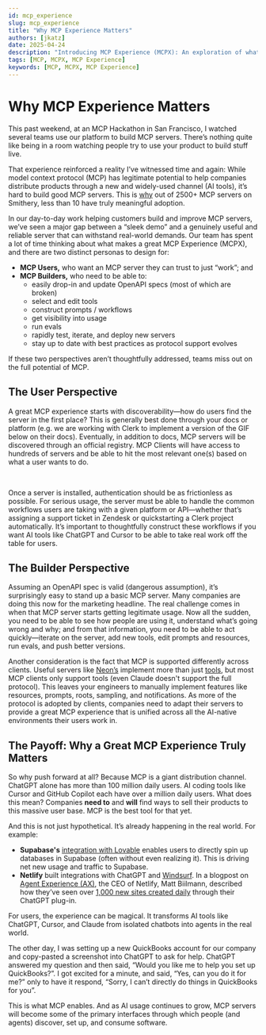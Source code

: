 ```yaml
---
id: mcp_experience
slug: mcp_experience
title: "Why MCP Experience Matters"
authors: [jkatz]
date: 2025-04-24
description: "Introducing MCP Experience (MCPX): An exploration of what makes a great MCP experience both for the end-users of MCP servers and for the engineering teams building them."
tags: [MCP, MCPX, MCP Experience]
keywords: [MCP, MCPX, MCP Experience]
---
```


# Why MCP Experience Matters

<head>
  <title>Layer AI Blog | Why MCP Experience Matters</title>
  <meta property="og:title" content="Layer AI Blog | Why MCP Experience Matters"></meta>
</head>


This past weekend, at an MCP Hackathon in San Francisco, I watched several teams use our platform to build MCP servers. There’s nothing quite like being in a room watching people try to use your product to build stuff live.

That experience reinforced a reality I’ve witnessed time and again: While model context protocol (MCP) has legitimate potential to help companies distribute products through a new and widely-used channel (AI tools), it’s hard to build good MCP servers. This is [why](https://www.linkedin.com/feed/update/urn:li:activity:7315817752177319940/) out of 2500+ MCP servers on Smithery, less than 10 have truly meaningful adoption.

In our day-to-day work helping customers build and improve MCP servers, we’ve seen a major gap between a “sleek demo” and a genuinely useful and reliable server that can withstand real-world demands. Our team has spent a lot of time thinking about what makes a great MCP Experience (MCPX), and there are two distinct personas to design for:
- **MCP Users,** who want an MCP server they can trust to just “work”; and
- **MCP Builders,** who need to be able to:
    - easily drop-in and update OpenAPI specs (most of which are broken)
    - select and edit tools
    - construct prompts / workflows
    - get visibility into usage
    - run evals
    - rapidly test, iterate, and deploy new servers
    - stay up to date with best practices as protocol support evolves

If these two perspectives aren’t thoughtfully addressed, teams miss out on the full potential of MCP.

## The User Perspective

A great MCP experience starts with discoverability—how do users find the server in the first place? This is generally best done through your docs or platform (e.g. we are working with Clerk to implement a version of the GIF below on their docs). Eventually, in addition to docs, MCP servers will be discovered through an official registry. MCP Clients will have access to hundreds of servers and be able to hit the most relevant one(s) based on what a user wants to do.

<ReactPlayer playing controls url='/ClerkMCP.mov' />
<br />

Once a server is installed, authentication should be as frictionless as possible. For serious usage, the server must be able to handle the common workflows users are taking with a given platform or API—whether that’s assigning a support ticket in Zendesk or quickstarting a Clerk project automatically. It’s important to thoughtfully construct these workflows if you want AI tools like ChatGPT and Cursor to be able to take real work off the table for users.

## The Builder Perspective

Assuming an OpenAPI spec is valid (dangerous assumption), it’s surprisingly easy to stand up a basic MCP server. Many companies are doing this now for the marketing headline. The real challenge comes in when that MCP server starts getting legitimate usage. Now all the sudden, you need to be able to see how people are using it, understand what’s going wrong and why; and from that information, you need to be able to act quickly—iterate on the server, add new tools, edit prompts and resources, run evals, and push better versions.

<TwitterTweetEmbed tweetId="1910738689753571350" />

Another consideration is the fact that MCP is supported differently across clients. Useful servers like [Neon’s](https://github.com/neondatabase-labs/mcp-server-neon) implement more than just [tools](https://modelcontextprotocol.io/docs/concepts/tools), but most MCP clients only support tools (even Claude doesn't support the full protocol). This leaves your engineers to manually implement features like resources, prompts, roots, sampling, and notifications. As more of the protocol is adopted by clients, companies need to adapt their servers to provide a great MCP experience that is unified across all the AI-native environments their users work in.

## The Payoff: Why a Great MCP Experience Truly Matters

So why push forward at all? Because MCP is a giant distribution channel. ChatGPT alone has more than 100 million daily users. AI coding tools like Cursor and GitHub Copilot each have over a million daily users. What does this mean? Companies **need to** and **will** find ways to sell their products to this massive user base. MCP is the best tool for that yet.

And this is not just hypothetical. It’s already happening in the real world. For example:
- **Supabase's** [integration with Lovable](https://docs.lovable.dev/integrations/supabase) enables users to directly spin up databases in Supabase (often without even realizing it). This is driving net new usage and traffic to Supabase.
- **Netlify** built integrations with ChatGPT and [Windsurf](https://www.netlify.com/press/windsurf-netlify-ai-ide-native-deployment-integration/). In a blogpost on [Agent Experience (AX)](https://docs.buildwithlayer.com/blog/ai_gtm), the CEO of Netlify, Matt Biilmann, described how they’ve seen over [1,000 new sites created daily](https://biilmann.blog/articles/introducing-ax/) through their ChatGPT plug-in. 

For users, the experience can be magical. It transforms AI tools like ChatGPT, Cursor, and Claude from isolated chatbots into agents in the real world. 

The other day, I was setting up a new QuickBooks account for our company and copy-pasted a screenshot into ChatGPT to ask for help. ChatGPT answered my question and then said, “Would you like me to help you set up QuickBooks?”. I got excited for a minute, and said, “Yes, can you do it for me?” only to have it respond, “Sorry, I can’t directly do things in QuickBooks for you”. 

This is what MCP enables. And as AI usage continues to grow, MCP servers will become some of the primary interfaces through which people (and agents) discover, set up, and consume software. 
